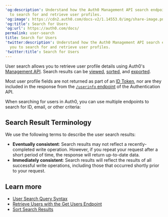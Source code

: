 ---
'og:description': Understand how the Auth0 Management API search endpoints allow you
  to search for and retrieve user profiles.
'og:image': https://cdn2.auth0.com/docs-v2/1.14553.0/img/share-image.png
'og:title': Search for Users
'og:url': https://auth0.com/docs/
permalink: user-search
title: Search for Users
'twitter:description': Understand how the Auth0 Management API search endpoints allow
  you to search for and retrieve user profiles.
'twitter:title': Search for Users
---
User search allows you to retrieve user profile details using Auth0's [Management API](https://auth0.com/docs/api/management/v2). Search results can be [viewed](/docs/manage-users/user-search/view-search-results-by-page), [sorted](/docs/manage-users/user-search/sort-search-results), and [exported](/docs/manage-users/user-migration/bulk-user-exports).

Most user profile fields are not returned as part of an [ID Token](/docs/secure/tokens/id-tokens), nor are they included in the response from the [`/userinfo` endpoint](https://auth0.com/docs/api/authentication#get-user-info) of the Authentication API.

When searching for users in Auth0, you can use multiple endpoints to search for ID, email, or other criteria:

## Search Result Terminology

We use the following terms to describe the user search results:

* **Eventually consistent**: Search results may not reflect a recently-completed write operation. However, if you repeat your request after a short period of time, the response will return up-to-date data.
* **Immediately consistent**: Search results will reflect the results of all successful write operations, including those that occurred shortly prior to your request.

## Learn more

* [User Search Query Syntax](/docs/manage-users/user-search/user-search-query-syntax)
* [Retrieve Users with the Get Users Endpoint](/docs/manage-users/user-search/retrieve-users-with-get-users-endpoint)
* [Sort Search Results](/docs/manage-users/user-search/sort-search-results)